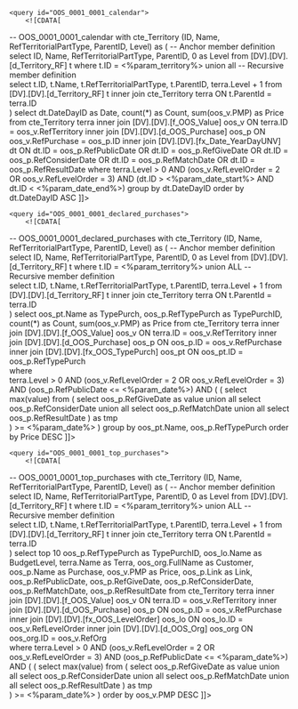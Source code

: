 <?xml version="1.0" encoding="Windows-1251"?>
<root>

    <query id="OOS_0001_0001_calendar">
        <![CDATA[
-- OOS_0001_0001_calendar
with cte_Territory (ID, Name, RefTerritorialPartType, ParentID, Level)
as
(
	-- Anchor member definition
	select ID, Name, RefTerritorialPartType, ParentID, 0 as Level
    from [DV].[DV].[d_Territory_RF] t
    where t.ID = <%param_territory%>
    union all
	-- Recursive member definition    
    select t.ID, t.Name, t.RefTerritorialPartType, t.ParentID, terra.Level + 1
    from 
		[DV].[DV].[d_Territory_RF] t
		inner join cte_Territory terra
			ON t.ParentId = terra.ID    
)
select 
	dt.DateDayID as Date, count(*) as Count, sum(oos_v.PMP) as Price
from 
	cte_Territory terra
	inner join [DV].[DV].[f_OOS_Value] oos_v 
		ON terra.ID = oos_v.RefTerritory 
	inner join [DV].[DV].[d_OOS_Purchase] oos_p
		ON oos_v.RefPurchase = oos_p.ID
	inner join [DV].[DV].[fx_Date_YearDayUNV] dt
		ON dt.ID = oos_p.RefPublicDate
			OR dt.ID = oos_p.RefGiveDate
			OR dt.ID = oos_p.RefConsiderDate
			OR dt.ID = oos_p.RefMatchDate
			OR dt.ID = oos_p.RefResultDate
where 
	terra.Level > 0	
	AND	(oos_v.RefLevelOrder = 2 OR oos_v.RefLevelOrder = 3)
    AND	(dt.ID > <%param_date_start%> AND dt.ID < <%param_date_end%>)
group by
	dt.DateDayID
order by 
	dt.DateDayID ASC
    ]]>
    </query>
    
    <query id="OOS_0001_0001_declared_purchases">
        <![CDATA[
-- OOS_0001_0001_declared_purchases
with cte_Territory (ID, Name, RefTerritorialPartType, ParentID, Level)
as
(
	-- Anchor member definition
	select ID, Name, RefTerritorialPartType, ParentID, 0 as Level
    from [DV].[DV].[d_Territory_RF] t
    where t.ID = <%param_territory%>
    union ALL
	-- Recursive member definition    
    select t.ID, t.Name, t.RefTerritorialPartType, t.ParentID, terra.Level + 1
    from 
		[DV].[DV].[d_Territory_RF] t
		inner join cte_Territory terra
			ON t.ParentId = terra.ID    
)
select
	oos_pt.Name as TypePurch, oos_p.RefTypePurch as TypePurchID, count(*) as Count, sum(oos_v.PMP) as Price
from 
	cte_Territory terra
	inner join [DV].[DV].[f_OOS_Value] oos_v 
		ON terra.ID = oos_v.RefTerritory 
	inner join [DV].[DV].[d_OOS_Purchase] oos_p
		ON oos_p.ID = oos_v.RefPurchase
	inner join [DV].[DV].[fx_OOS_TypePurch] oos_pt
		ON oos_pt.ID = oos_p.RefTypePurch	
where 	
	terra.Level > 0	
	AND	(oos_v.RefLevelOrder = 2 OR oos_v.RefLevelOrder = 3)
	AND (oos_p.RefPublicDate <= <%param_date%>)
    AND (
			(
			select max(value)
			from (
				select oos_p.RefGiveDate as value union all
				select oos_p.RefConsiderDate union all
				select oos_p.RefMatchDate union all
				select oos_p.RefResultDate
				) as tmp		
			) >= <%param_date%>
		)
group by
	oos_pt.Name, oos_p.RefTypePurch
order by 
	Price DESC
    ]]>
    </query>
    
    <query id="OOS_0001_0001_top_purchases">
        <![CDATA[
-- OOS_0001_0001_top_purchases
with cte_Territory (ID, Name, RefTerritorialPartType, ParentID, Level)
as
(
	-- Anchor member definition
	select ID, Name, RefTerritorialPartType, ParentID, 0 as Level
    from [DV].[DV].[d_Territory_RF] t
    where t.ID = <%param_territory%>
    union ALL
	-- Recursive member definition    
    select t.ID, t.Name, t.RefTerritorialPartType, t.ParentID, terra.Level + 1
    from 
		[DV].[DV].[d_Territory_RF] t
		inner join cte_Territory terra
			ON t.ParentId = terra.ID    
)
select top 10
	oos_p.RefTypePurch as TypePurchID, oos_lo.Name as BudgetLevel, terra.Name as Terra, 
	oos_org.FullName as Customer, oos_p.Name as Purchase, oos_v.PMP as Price, oos_p.Link as Link,
	oos_p.RefPublicDate, oos_p.RefGiveDate, oos_p.RefConsiderDate, oos_p.RefMatchDate, oos_p.RefResultDate
from 
	cte_Territory terra
	inner join [DV].[DV].[f_OOS_Value] oos_v 
		ON terra.ID = oos_v.RefTerritory 
	inner join [DV].[DV].[d_OOS_Purchase] oos_p
		ON oos_p.ID = oos_v.RefPurchase	
	inner join [DV].[DV].[fx_OOS_LevelOrder] oos_lo
		ON oos_lo.ID = oos_v.RefLevelOrder
	inner join [DV].[DV].[d_OOS_Org] oos_org
		ON oos_org.ID = oos_v.RefOrg	
where 
	terra.Level > 0	
    AND	(oos_v.RefLevelOrder = 2 OR oos_v.RefLevelOrder = 3)
	AND (oos_p.RefPublicDate <= <%param_date%>)
	AND (
			(
			select max(value)
			from (
				select oos_p.RefGiveDate as value union all
				select oos_p.RefConsiderDate union all
				select oos_p.RefMatchDate union all
				select oos_p.RefResultDate
				) as tmp		
			) >= <%param_date%>
		)
order by 
	oos_v.PMP DESC
    ]]>
    </query>  
    
</root>
